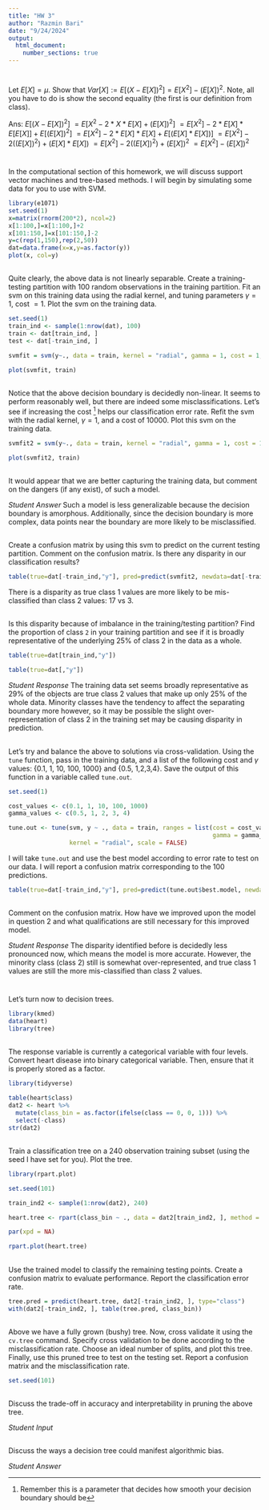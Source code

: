 ---
title: "HW 3"
author: "Razmin Bari"
date: "9/24/2024"
output: 
  html_document:
    number_sections: true
---

#

Let $E[X] = \mu$.  Show that $Var[X] := E[(X-E[X])^2] = E[X^2]-(E[X])^2$.  Note, all you have to do is show the second equality (the first is our definition from class). 

Ans: 
$E[(X - E[X])^2]$
$= E[X^2 - 2*X*E[X] + (E[X])^2]$
$= E[X^2] - 2*E[X]*E[E[X]] + E[(E[X])^2]$
$= E[X^2] - 2*E[X]*E[X] + E[(E[X]*E[X])]$
$= E[X^2] - 2((E[X])^2) + (E[X]*E[X])$
$= E[X^2] - 2((E[X])^2) + (E[X])^2$
$= E[X^2] - (E[X])^2$

# 

In the computational section of this homework, we will discuss support vector machines and tree-based methods.  I will begin by simulating some data for you to use with SVM. 

```{r}
library(e1071)
set.seed(1) 
x=matrix(rnorm(200*2), ncol=2)
x[1:100,]=x[1:100,]+2
x[101:150,]=x[101:150,]-2
y=c(rep(1,150),rep(2,50))
dat=data.frame(x=x,y=as.factor(y))
plot(x, col=y)


```


##

Quite clearly, the above data is not linearly separable.  Create a training-testing partition with 100 random observations in the training partition.  Fit an svm on this training data using the radial kernel, and tuning parameters $\gamma=1$, cost $=1$.  Plot the svm on the training data.  

```{r}
set.seed(1)
train_ind <- sample(1:nrow(dat), 100)
train <- dat[train_ind, ]
test <- dat[-train_ind, ]

svmfit = svm(y~., data = train, kernel = "radial", gamma = 1, cost = 1, scale = FALSE)

plot(svmfit, train)


```

##

Notice that the above decision boundary is decidedly non-linear.  It seems to perform reasonably well, but there are indeed some misclassifications.  Let's see if increasing the cost ^[Remember this is a parameter that decides how smooth your decision boundary should be] helps our classification error rate.  Refit the svm with the radial kernel, $\gamma=1$, and a cost of 10000.  Plot this svm on the training data. 

```{r}
svmfit2 = svm(y~., data = train, kernel = "radial", gamma = 1, cost = 10000, scale = FALSE)

plot(svmfit2, train)


```

##

It would appear that we are better capturing the training data, but comment on the dangers (if any exist), of such a model. 

*Student Answer* Such a model is less generalizable because the decision boundary is 
amorphous. Additionally, since the decision boundary is more complex, data points
near the boundary are more likely to be misclassified.

##

Create a confusion matrix by using this svm to predict on the current testing partition.  Comment on the confusion matrix.  Is there any disparity in our classification results?    

```{r}
table(true=dat[-train_ind,"y"], pred=predict(svmfit2, newdata=dat[-train_ind,]))
```
There is a disparity as true class 1 values are more likely to be mis-classified than class 
2 values: 17 vs 3.

##

Is this disparity because of imbalance in the training/testing partition?  Find the proportion of class `2` in your training partition and see if it is broadly representative of the underlying 25\% of class 2 in the data as a whole.  

```{r}
table(true=dat[train_ind,"y"])

table(true=dat[,"y"])

```

*Student Response* The training data set seems broadly representative as 29% of the objects
are true class 2 values that make up only 25% of the whole data. Minority classes have the
tendency to affect the separating boundary more however, so it may be possible the slight
over-representation of class 2 in the training set may be causing disparity in prediction.


##

Let's try and balance the above to solutions via cross-validation.  Using the `tune` function, pass in the training data, and a list of the following cost and $\gamma$ values: {0.1, 1, 10, 100, 1000} and {0.5, 1,2,3,4}.  Save the output of this function in a variable called `tune.out`.  

```{r}

set.seed(1)

cost_values <- c(0.1, 1, 10, 100, 1000)
gamma_values <- c(0.5, 1, 2, 3, 4)

tune.out <- tune(svm, y ~ ., data = train, ranges = list(cost = cost_values, 
                                                         gamma = gamma_values),
                 kernel = "radial", scale = FALSE)

```

I will take `tune.out` and use the best model according to error rate to test on our data.  I will report a confusion matrix corresponding to the 100 predictions.  


```{r}
table(true=dat[-train_ind,"y"], pred=predict(tune.out$best.model, newdata=dat[-train_ind,]))
```

##

Comment on the confusion matrix.  How have we improved upon the model in question 2 and what qualifications are still necessary for this improved model.  

*Student Response* The disparity identified before is decidedly less pronounced now, which
means the model is more accurate. However, the minority class (class 2) still is somewhat
over-represented, and true class 1 values are still the more mis-classified than class 2
values.

# 
Let's turn now to decision trees.  

```{r}

library(kmed)
data(heart)
library(tree)

```

## 

The response variable is currently a categorical variable with four levels.  Convert heart disease into binary categorical variable.  Then, ensure that it is properly stored as a factor. 

```{r}
library(tidyverse)

table(heart$class)
dat2 <- heart %>%
  mutate(class_bin = as.factor(ifelse(class == 0, 0, 1))) %>%
  select(-class)
str(dat2)

```

## 

Train a classification tree on a 240 observation training subset (using the seed I have set for you).  Plot the tree.  

```{r}
library(rpart.plot)

set.seed(101)

train_ind2 <- sample(1:nrow(dat2), 240)

heart.tree <- rpart(class_bin ~ ., data = dat2[train_ind2, ], method = "class")

par(xpd = NA)

rpart.plot(heart.tree)

```


## 

Use the trained model to classify the remaining testing points.  Create a confusion matrix to evaluate performance.  Report the classification error rate.  

```{r}
tree.pred = predict(heart.tree, dat2[-train_ind2, ], type="class")
with(dat2[-train_ind2, ], table(tree.pred, class_bin))

```

##  

Above we have a fully grown (bushy) tree.  Now, cross validate it using the `cv.tree` command.  Specify cross validation to be done according to the misclassification rate.  Choose an ideal number of splits, and plot this tree.  Finally, use this pruned tree to test on the testing set.  Report a confusion matrix and the misclassification rate.  

```{r}
set.seed(101)

```


##

Discuss the trade-off in accuracy and interpretability in pruning the above tree. 

*Student Input *

## 

Discuss the ways a decision tree could manifest algorithmic bias.  

*Student Answer*
